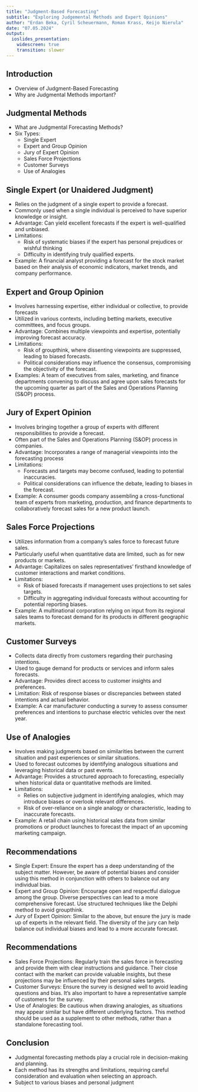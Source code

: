 ```yaml
---
title: "Judgment-Based Forecasting"
subtitle: "Exploring Judgemental Methods and Expert Opinions"
author: "Erdan Beka, Cyril Scheuermann, Roman Krass, Keijo Nierula"
date: "07.05.2024"
output:
  ioslides_presentation:
    widescreen: true
    transition: slower
---
```


<!-- See Doc for ioslides here: https://bookdown.org/yihui/rmarkdown/ioslides-presentation.html#ioslides-presentation -->

## Introduction

- Overview of Judgment-Based Forecasting
- Why are Judgmental Methods important?


## Judgmental Methods

- What are Judgmental Forecasting Methods?
- Six Types:
  - Single Expert
  - Expert and Group Opinion
  - Jury of Expert Opinion
  - Sales Force Projections
  - Customer Surveys
  - Use of Analogies


## Single Expert (or Unaidered Judgment)

- Relies on the judgment of a single expert to provide a forecast.
- Commonly used when a single individual is perceived to have superior knowledge or insight.
- Advantage: Can yield excellent forecasts if the expert is well-qualified and unbiased.
- Limitations:
  - Risk of systematic biases if the expert has personal prejudices or wishful thinking
  - Difficulty in identifying truly qualified experts.
- Example: A financial analyst providing a forecast for the stock market based on their analysis of economic indicators, market trends, and company performance.


## Expert and Group Opinion

- Involves harnessing expertise, either individual or collective, to provide forecasts
- Utilized in various contexts, including betting markets, executive committees, and focus groups.
- Advantage: Combines multiple viewpoints and expertise, potentially improving forecast accuracy.
- Limitations:
  - Risk of groupthink, where dissenting viewpoints are suppressed, leading to biased forecasts.
  - Political considerations may influence the consensus, compromising the objectivity of the forecast.
- Examples: A team of executives from sales, marketing, and finance departments convening to discuss and agree upon sales forecasts for the upcoming quarter as part of the Sales and Operations Planning (S&OP) process.


## Jury of Expert Opinion

- Involves bringing together a group of experts with different responsibilities to provide a forecast.
- Often part of the Sales and Operations Planning (S&OP) process in companies.
- Advantage: Incorporates a range of managerial viewpoints into the forecasting process
- Limitations:
  - Forecasts and targets may become confused, leading to potential inaccuracies.
  - Political considerations can influence the debate, leading to biases in the forecast.
- Example: A consumer goods company assembling a cross-functional team of experts from marketing, production, and finance departments to collaboratively forecast sales for a new product launch.

## Sales Force Projections

- Utilizes information from a company's sales force to forecast future sales.
- Particularly useful when quantitative data are limited, such as for new products or markets.
- Advantage: Capitalizes on sales representatives' firsthand knowledge of customer interactions and market conditions.
- Limitations:
  - Risk of biased forecasts if management uses projections to set sales targets.
  - Difficulty in aggregating individual forecasts without accounting for potential reporting biases.
- Example: A multinational corporation relying on input from its regional sales teams to forecast demand for its products in different geographic markets.

## Customer Surveys

- Collects data directly from customers regarding their purchasing intentions.
- Used to gauge demand for products or services and inform sales forecasts.
- Advantage: Provides direct access to customer insights and preferences.
- Limitation: Risk of response biases or discrepancies between stated intentions and actual behavior.
- Example: A car manufacturer conducting a survey to assess consumer preferences and intentions to purchase electric vehicles over the next year.

## Use of Analogies

- Involves making judgments based on similarities between the current situation and past experiences or similar situations.
- Used to forecast outcomes by identifying analogous situations and leveraging historical data or past events.
- Advantage: Provides a structured approach to forecasting, especially when historical data or quantitative methods are limited.
- Limitations:
  - Relies on subjective judgment in identifying analogies, which may introduce biases or overlook relevant differences.
  - Risk of over-reliance on a single analogy or characteristic, leading to inaccurate forecasts.
- Example: A retail chain using historical sales data from similar promotions or product launches to forecast the impact of an upcoming marketing campaign.

## Recommendations

- Single Expert: Ensure the expert has a deep understanding of the subject matter. However, be aware of potential biases and consider using this method in conjunction with others to balance out any individual bias.
- Expert and Group Opinion: Encourage open and respectful dialogue among the group. Diverse perspectives can lead to a more comprehensive forecast. Use structured techniques like the Delphi method to avoid groupthink.
- Jury of Expert Opinion: Similar to the above, but ensure the jury is made up of experts in the relevant field. The diversity of the jury can help balance out individual biases and lead to a more accurate forecast.


## Recommendations
- Sales Force Projections: Regularly train the sales force in forecasting and provide them with clear instructions and guidance. Their close contact with the market can provide valuable insights, but these projections may be influenced by their personal sales targets.
- Customer Surveys: Ensure the survey is designed well to avoid leading questions and bias. It’s also important to have a representative sample of customers for the survey.
- Use of Analogies: Be cautious when drawing analogies, as situations may appear similar but have different underlying factors. This method should be used as a supplement to other methods, rather than a standalone forecasting tool.

## Conclusion

- Judgmental forecasting methods play a crucial role in decision-making and planning.
- Each method has its strengths and limitations, requiring careful consideration and evaluation when selecting an approach.
- Subject to various biases and personal judgment
